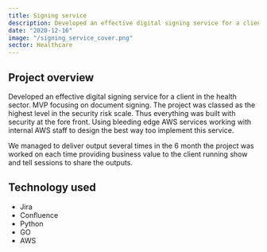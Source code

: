 ```yaml
---
title: Signing service
description: Developed an effective digital signing service for a client in the health sector.
date: "2020-12-16"
image: "/signing_service_cover.png"
sector: Healthcare
---
```


## Project overview

Developed an effective digital signing service for a client in the health sector. MVP focusing on document signing. The project was classed as the highest level in the security risk scale.
Thus everything was built with security at the fore front. Using bleeding edge AWS services working with internal AWS staff to design the best way too implement this service.

We managed to deliver output several times in the 6 month the project was worked on each time providing business value to the client running show and tell sessions to share the outputs.

## Technology used

- Jira
- Confluence
- Python
- GO
- AWS
